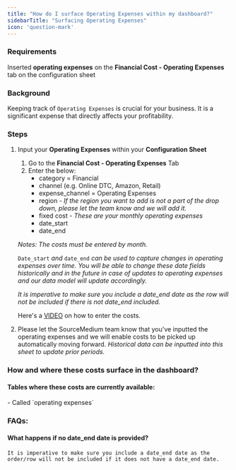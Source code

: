 ```yaml
---
title: "How do I surface Operating Expenses within my dashboard?"
sidebarTitle: "Surfacing Operating Expenses"
icon: 'question-mark'
---
```

### Requirements

Inserted **operating expenses** on the **Financial Cost - Operating Expenses** tab on the configuration sheet

### Background

Keeping track of `Operating Expenses` is crucial for your business. It is a significant expense that directly affects your profitability.

### Steps

1. Input your **Operating Expenses** within your **Configuration Sheet**
    1. Go to the **Financial Cost - Operating Expenses** Tab 
    2. Enter the below: 
        - category = Financial
        - channel (e.g. Online DTC, Amazon, Retail) 
        - expense_channel = Operating Expenses
        - region - *If the region you want to add is not a part of the drop down, please let the team know and we will add it.*
        - fixed cost - *These are your monthly operating expenses*
        - date_start
        - date_end <br />
        
    *Notes: The costs must be entered by month.* 
        
    `Date_start` *and* `date_end` *can be used to capture changes in operating expenses over time. You will be able to change these date fields historically and in the future in case of updates to operating expenses and our data model will update accordingly.*
    
    *It is imperative to make sure you include a date_end date as the row will not be included if there is not date_end included.*
        
    
    Here's a [VIDEO](https://www.loom.com/share/38ef0c8ea7c94361a30fe4ad71c0e65e) on how to enter the costs. 
    
2. Please let the SourceMedium team know that you've inputted the operating expenses and we will enable costs to be picked up automatically moving forward. *Historical data can be inputted into this sheet to update prior periods.* 

### How and where these costs surface in the dashboard?

#### Tables where these costs are currently available:
<Accordion title="Executive Summary">
- Called `operating expenses`
</ Accordion>

### FAQs:
#### What happens if no date_end date is provided?
    It is imperative to make sure you include a date_end date as the order/row will not be included if it does not have a date_end date.